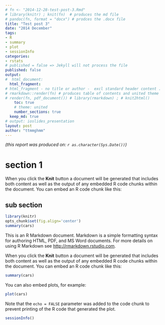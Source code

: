 ```yaml
---
# fn <- "2014-12-28-test-post-3.Rmd"
# library(knitr) ; knit(fn)  # produces the md file
# pandoc(fn, format = "docx") # prodces the .docx file
title: "Test post 3"
date: "2014 December"
tags:
- R
- summary
- plot
- sessionInfo
categories:
- rstats
# published = false => Jekyll will not process the file
published: false 
output:
#  html_document:
  html_fragment:
# html_fragment - no title or author -  excl standard header content . HTML within larger web sites (e.g. blogs).
# rmarkdown::render(fn) # produces table of contents and united theme
# render(fn, pdf_document()) # library(rmarkdown) ; # knit2html() 
    toc: true
    # theme: united
    number_sections: true
  keep_md: true
# output: ioslides_presentation
layout: post
author: "ttmmghmm"
---
```


*(this report was produced on: `r as.character(Sys.Date())`)*  

# section 1

When you click the **Knit** button a document will be generated that includes both content as well as the output of any embedded R code chunks within the document. You can embed an R code chunk like this:

## sub section 
```r
library(knitr)
opts_chunk$set(fig.align='center') 
summary(cars)
```

This is an R Markdown document. Markdown is a simple formatting syntax for authoring HTML, PDF, and MS Word documents. For more details on using R Markdown see <http://rmarkdown.rstudio.com>.

When you click the **Knit** button a document will be generated that includes both content as well as the output of any embedded R code chunks within the document. You can embed an R code chunk like this:

```r
summary(cars)
```

You can also embed plots, for example:

```r
plot(cars)
```

Note that the `echo = FALSE` parameter was added to the code chunk to prevent printing of the R code that generated the plot.
```r
sessionInfo()
```


